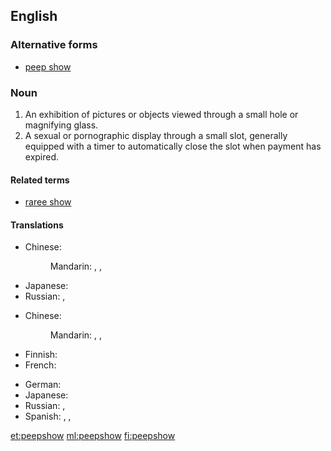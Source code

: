 ==English==

===Alternative forms===
* [[peep show]]

===Noun===
{{en-noun}}
{{wikipedia}}

# An exhibition of pictures or objects viewed through a small hole or magnifying glass.
# A sexual or pornographic display through a small slot, generally equipped with a timer to automatically close the slot when payment has expired.

====Related terms====
* [[raree show]]

====Translations====
{{trans-top|exhibition}}
* Chinese:
*: Mandarin: {{t|cmn|西洋景|tr=xīyángjǐng|sc=Hani}}, {{t|cmn|西洋鏡|sc=Hani}}, {{t|cmn|西洋镜|tr=xīyángjìng|sc=Hani}}
{{trans-mid}}
* Japanese: {{t-|ja|ピープショー|tr=pīpushō|sc=Jpan}}
* Russian: {{t-|ru|пипшоу|n|tr=pipšóu|sc=Cyrl}}, {{t-|ru|пип-шоу|n|tr=pip-šóu|sc=Cyrl}}
{{trans-bottom}}

{{trans-top|sex show}}
* Chinese:
*: Mandarin: {{t|cmn|西洋景|tr=xīyángjǐng|sc=Hani}}, {{t|cmn|西洋鏡|sc=Hani}}, {{t|cmn|西洋镜|tr=xīyángjìng|sc=Hani}}
* Finnish: {{t+|fi|peepshow|sc=Cyrl}}
* French: {{t-|fr|peep show|m}}
{{trans-mid}}
* German: {{t-|de|Peepshow|f}}
* Japanese: {{t-|ja|ピープショー|tr=pīpushō|sc=Jpan}}
* Russian: {{t-|ru|пипшоу|n|tr=pipšóu|sc=Cyrl}}, {{t-|ru|пип-шоу|n|tr=pip-šóu|sc=Cyrl}}
* Spanish: {{t-|es|peepshow|m}}, {{t-|es|mundonuevo|m}}, {{t-|es|espectáculo sicalíptico|m}}
{{trans-bottom}}

[[et:peepshow]]
[[ml:peepshow]]
[[fi:peepshow]]